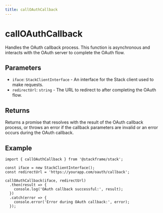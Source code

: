 ```yaml
---
title: callOAuthCallback
---
```


# callOAuthCallback

Handles the OAuth callback process. This function is asynchronous and interacts with the OAuth server to complete the OAuth flow.

## Parameters

- `iface`: `StackClientInterface` - An interface for the Stack client used to make requests.
- `redirectUrl`: `string` - The URL to redirect to after completing the OAuth flow.

## Returns

Returns a promise that resolves with the result of the OAuth callback process, or throws an error if the callback parameters are invalid or an error occurs during the OAuth callback.

## Example

```tsx
import { callOAuthCallback } from '@stackframe/stack';

const iface = new StackClientInterface();
const redirectUrl = 'https://yourapp.com/oauth/callback';

callOAuthCallback(iface, redirectUrl)
  .then(result => {
    console.log('OAuth callback successful:', result);
  })
  .catch(error => {
    console.error('Error during OAuth callback:', error);
  });
```
